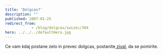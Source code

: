 ```yaml
---
title: 'Dolgcas?'
description: ""
published: 2007-01-25
redirect_from: 
            - /blog/dolgcas/swizec/304
hero: ../../../defaultHero.jpg
---
```

Ce vam kdaj postane zelo in prevec dolgcas, postanite[ zival](http://www.beseechfanclub.com/bored/), da se pomirite.
